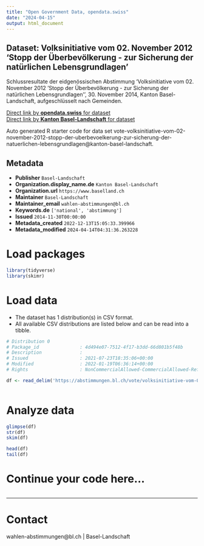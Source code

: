 ```yaml
---
title: "Open Government Data, opendata.swiss"
date: "2024-04-15"
output: html_document
---
```


## Dataset: Volksinitiative vom 02. November 2012 'Stopp der Überbevölkerung - zur Sicherung der natürlichen Lebensgrundlagen'

Schlussresultate der eidgenössischen Abstimmung 'Volksinitiative vom 02. November 2012 'Stopp der Überbevölkerung - zur Sicherung der natürlichen Lebensgrundlagen'', 30. November 2014, Kanton Basel-Landschaft, aufgeschlüsselt nach Gemeinden.

[Direct link by **opendata.swiss** for dataset](https://opendata.swiss/de/dataset/volksinitiative-vom-02-november-2012-stopp-der-uberbevolkerung-zur-sicherung-der-naturlichen-le)<br>
[Direct link by **Kanton Basel-Landschaft** for dataset](https://abstimmungen.bl.ch/vote/volksinitiative-vom-02-november-2012-stopp-der-uberbevoelkerung-zur-sicherung-der-natuerlichen-lebensgrundlagen/data)

Auto generated R starter code for data set vote-volksinitiative-vom-02-november-2012-stopp-der-uberbevoelkerung-zur-sicherung-der-natuerlichen-lebensgrundlagen@kanton-basel-landschaft.

## Metadata

- **Publisher** `Basel-Landschaft`
- **Organization.display_name.de** `Kanton Basel-Landschaft`
- **Organization.url** `https://www.baselland.ch`
- **Maintainer** `Basel-Landschaft`
- **Maintainer_email** `wahlen-abstimmungen@bl.ch`
- **Keywords.de** `['national', 'abstimmung']`
- **Issued** `2014-11-30T00:00:00`
- **Metadata_created** `2022-12-13T15:05:33.399966`
- **Metadata_modified** `2024-04-14T04:31:36.263228`


# Load packages

```r

library(tidyverse)
library(skimr)

```

# Load data

-   The dataset has 1 distribution(s) in CSV format.
-   All available CSV distributions are listed below and can be read into a tibble.

```r

# Distribution 0
# Package_id               : 4d494e07-7512-4f17-b3dd-66d801b5f48b
# Description              : 
# Issued                   : 2021-07-23T18:35:06+00:00
# Modified                 : 2022-01-19T06:36:14+00:00
# Rights                   : NonCommercialAllowed-CommercialAllowed-ReferenceRequired

df <- read_delim('https://abstimmungen.bl.ch/vote/volksinitiative-vom-02-november-2012-stopp-der-uberbevoelkerung-zur-sicherung-der-natuerlichen-lebensgrundlagen/data-csv')



```

# Analyze data

```r

glimpse(df)
str(df)
skim(df)

head(df)
tail(df)

```

# Continue your code here...

```r

```

------------------------------------------------------------------------

# Contact

wahlen-abstimmungen@bl.ch | Basel-Landschaft
